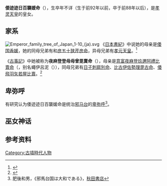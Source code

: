 '''倭迹迹日百襲媛命'''（{{jpn|j=倭迹迹日百襲媛命|kn=やまとととひももそひめのみこと|rm=Yamatototohimomosohimenomikoto}}{{Sfn|倭迹迹日百襲姫命（古代氏族）|2010年}}），生卒年不详（生于前92年以前，卒于前88年以后），是[[孝灵天皇|孝灵天皇]]的皇女。

==家系==
[[Image:Emperor_family_tree_of_Japan_1-10_(ja).svg|thumb]]
《[[日本書紀|日本書紀]]》中说她的母亲是[[倭国香媛|倭国香媛]]，她的同母兄弟有{{link-ja|倭迹迹稚屋姫命|倭迹迹稚屋姫命}}和[[彦五十狭芹彦命|彦五十狭芹彦命]]，异母兄弟有[[孝元天皇|孝元天皇]]。<ref>{{Cite web |url=http://miko.org/~uraki/kuon/furu/text/kojiki/09_1.htm |title=《古事記》卷之二 第九章 大和朝廷成立 |access-date=2013-06-21 |archive-url=https://web.archive.org/web/20100404135500/http://miko.org/~uraki/kuon/furu/text/kojiki/09_1.htm |archive-date=2010-04-04 |dead-url=yes }}</ref>

《[[古事記|古事記]]》中她被称为'''夜麻登登母母曾毘賣命'''（{{lang|ja|やまととももそひめ の みこと}}），母亲是[[意富夜麻登玖邇阿禮比賣命|意富夜麻登玖邇阿禮比賣命]]（{{lang|ja|おおやまとくにあれひめ の みこと}}，别名蠅伊呂泥（{{lang|ja|はえいろね}}）），同母兄弟有[[日子刺肩別命|日子刺肩別命]]、[[比古伊佐勢理毘古命|比古伊佐勢理毘古命]]、[[倭飛羽矢若屋比賣|倭飛羽矢若屋比賣]]。<ref>{{Cite web |url=http://miko.org/~uraki/kuon/furu/text/syoki/syoki04.htm |title=《日本書紀》卷第四 欠史八代紀 |accessdate=2013-06-21 |archive-date=2011-11-27 |archive-url=https://web.archive.org/web/20111127173803/http://miko.org/~uraki/kuon/furu/text/syoki/syoki04.htm |dead-url=no }}</ref>

==卑弥呼==
{{see|卑弥呼#倭迹迹日百袭媛命說}}
有研究认为倭迹迹日百襲媛命是统治[[邪马台|邪马台]]的[[卑弥呼|卑弥呼]]<ref>肥後和男，《邪馬台国は大和である》，[[秋田書店|秋田書店]]</ref>。

==巫女神话==

==参考资料==
{{reflist|2}}
[[Category:古墳時代人物|Category:古墳時代人物]]